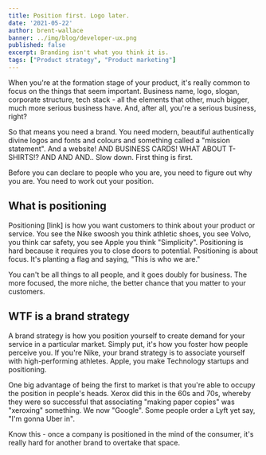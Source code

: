 ```yaml
---
title: Position first. Logo later.
date: '2021-05-22'
author: brent-wallace
banner: ../img/blog/developer-ux.png
published: false
excerpt: Branding isn't what you think it is. 
tags: ["Product strategy", "Product marketing"]
---
```


When you're at the formation stage of your product, it's really common to focus on the things that seem important. Business name, logo, slogan, corporate structure, tech stack - all the elements that other, much bigger, much more serious business have. And, after all, you're a serious business, right?

So that means you need a brand. You need modern, beautiful authentically divine logos and fonts and colours and something called a "mission statement". And a website! AND BUSINESS CARDS! WHAT ABOUT T-SHIRTS!? AND AND AND..
Slow down. First thing is first. 

Before you can declare to people who you are, you need to figure out why you are. You need to work out your position.

## What is positioning

Positioning [link] is how you want customers to think about your product or service.
You see the Nike swoosh you think athletic shoes, you see Volvo, you think car safety, you see Apple you think "Simplicity".
Positioning is hard because it requires you to close doors to potential. Positioning is about focus. It's planting a flag and saying, "This is who we are."

You can't be all things to all people, and it goes doubly for business. The more focused, the more niche, the better chance that you matter to your customers.

## WTF is a brand strategy

A brand strategy is how you position yourself to create demand for your service in a particular market. Simply put, it's how you foster how people perceive you. If you're Nike, your brand strategy is to associate yourself with high-performing athletes. Apple, you make
Technology startups and positioning.

One big advantage of being the first to market is that you're able to occupy the position in people's heads. Xerox did this in the 60s and 70s, whereby they were so successful that associating "making paper copies" was "xeroxing" something. We now "Google". Some people order a Lyft yet say, "I'm gonna Uber in".

Know this - once a company is positioned in the mind of the consumer, it's really hard for another brand to overtake that space. 
